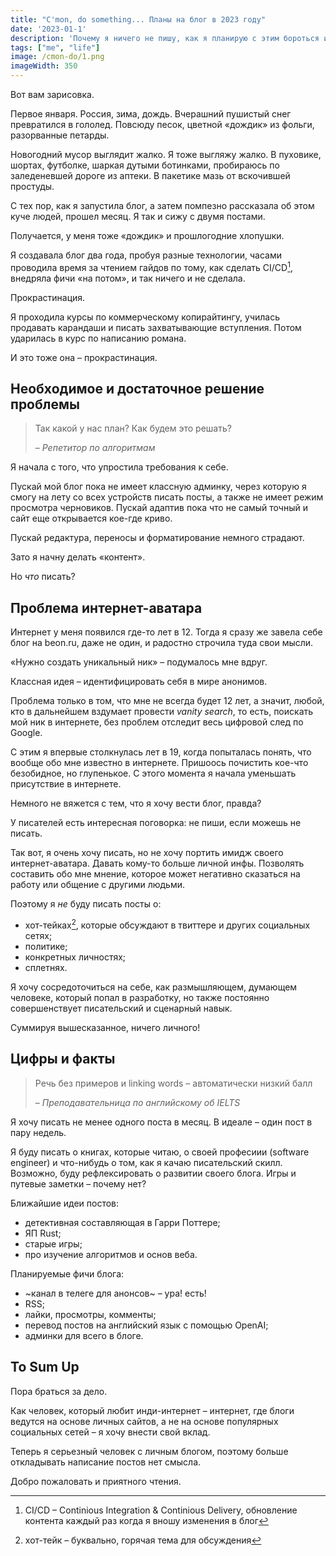 ```yaml
---
title: "C'mon, do something... Планы на блог в 2023 году"
date: '2023-01-1'
description: 'Почему я ничего не пишу, как я планирую с этим бороться и что ждать от блога.'
tags: ["me", "life"]
image: /cmon-do/1.png
imageWidth: 350
---
```


Вот вам зарисовка. 

Первое января. Россия, зима, дождь. Вчерашний пушистый снег превратился в гололед. 
Повсюду песок, цветной «дождик» из фольги, разорванные петарды.

Новогодний мусор выглядит жалко. Я тоже выгляжу жалко. В пуховике, шортах, футболке, шаркая дутыми ботинками, 
пробираюсь по заледеневшей дороге из аптеки. В пакетике мазь от вскочившей простуды. 

С тех пор, как я запустила блог, а затем
помпезно рассказала об этом куче людей, прошел месяц. Я так и сижу с двумя постами. 

Получается, у меня тоже «дождик» и прошлогодние хлопушки.

Я создавала блог два года, пробуя разные технологии, часами проводила время за чтением гайдов по тому, 
как сделать CI/CD[^1], внедряла фичи  «на потом», и так ничего и не сделала. 

Прокрастинация. 

Я проходила курсы по коммерческому копирайтингу, 
училась продавать карандаши и писать захватывающие вступления. Потом ударилась в курс по написанию романа. 

И это тоже она – прокрастинация.

## Необходимое и достаточное решение проблемы

>
> Так какой у нас план? Как будем это решать?
>
> – <cite>Репетитор по алгоритмам</cite>
>

Я начала с того, что упростила требования к себе. 

Пускай мой блог пока не имеет классную админку, через которую 
я смогу на лету со всех устройств писать посты, а также не имеет режим просмотра черновиков. Пускай адаптив пока что 
не самый точный и сайт еще открывается кое-где криво.

Пускай редактура, переносы и форматирование немного страдают.

Зато я начну делать «контент».

Но _что_ писать?

## Проблема интернет-аватара

Интернет у меня появился где-то лет в 12. Тогда я сразу же завела себе блог на beon.ru, даже не один,
и радостно строчила туда свои мысли. 

«Нужно создать уникальный ник» – подумалось мне вдруг. 

Классная идея – идентифицировать себя в мире анонимов.

Проблема только в том, что мне не всегда будет 12 лет, а значит, любой, кто в дальнейшем вздумает 
провести _vanity search_, то есть, поискать мой ник в интернете, без проблем отследит весь цифровой след по Google.

С этим я впервые столкнулась лет в 19, когда попыталась понять, что вообще обо мне известно в интернете.
Пришоось почистить кое-что безобидное, но глупенькое. С этого момента я начала уменьшать присутствие в интернете.

Немного не вяжется с тем, что я хочу вести блог, правда? 

У писателей есть интересная поговорка: не пиши, если можешь не писать.

Так вот, я очень хочу писать, но не хочу портить имидж своего интернет-аватара. Давать кому-то больше 
личной инфы. Позволять составить обо мне мнение, которое может негативно сказаться на работу или общение
с другими людьми.

Поэтому я *не* буду писать посты о:

- хот-тейках[^2], которые обсуждают в твиттере и других социальных сетях;
- политике;
- конкретных личностях;
- сплетнях.

Я хочу сосредоточиться на себе, как размышляющем, думающем человеке, который попал в разработку, 
но также постоянно совершенствует писательский и сценарный навык.

Суммируя вышесказанное, ничего личного! 

## Цифры и факты 

>
> Речь без примеров и linking words – автоматически низкий балл
>
> – <cite>Преподавательница по английскому об IELTS</cite>
>

Я хочу писать не менее одного поста в месяц. В идеале – один пост в пару недель.

Я буду писать о книгах, которые читаю, о своей професиии (software engineer) и что-нибудь 
о том, как я качаю писательский скилл. Возможно, буду рефлексировать о развитии своего блога.
Игры и путевые заметки – почему нет?

Ближайшие идеи постов:

- детективная составляющая в Гарри Поттере;
- ЯП Rust;
- старые игры;
- про изучение алгоритмов и основ веба.

Планируемые фичи блога:

- ~канал в телеге для анонсов~ – ура! есть!
- RSS;
- лайки, просмотры, комменты;
- перевод постов на английский язык с помощью OpenAI;
- админки для всего в блоге.

## To Sum Up

Пора браться за дело. 

Как человек, который любит инди-интернет – интернет, где блоги ведутся на основе личных сайтов, а не 
на основе популярных социальных сетей – я хочу внести свой вклад. 

Теперь я серьезный человек с личным блогом, поэтому больше откладывать написание постов нет смысла.

Добро пожаловать и приятного чтения.


[^1]: CI/CD – Continious Integration & Continious Delivery, 
обновление контента каждый раз когда я вношу изменения в блог

[^2]: хот-тейк – буквально, горячая тема для обсуждения